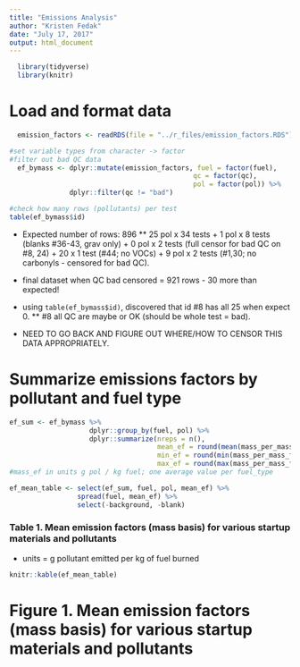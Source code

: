```yaml
---
title: "Emissions Analysis"
author: "Kristen Fedak"
date: "July 17, 2017"
output: html_document
---
```



```r
  library(tidyverse)
  library(knitr)
```

# Load and format data
```r
  emission_factors <- readRDS(file = "../r_files/emission_factors.RDS")
```

```r
#set variable types from character -> factor
#filter out bad QC data
  ef_bymass <- dplyr::mutate(emission_factors, fuel = factor(fuel),
                                              qc = factor(qc),
                                              pol = factor(pol)) %>%
               dplyr::filter(qc != "bad")

#check how many rows (pollutants) per test
table(ef_bymass$id)

```
* Expected number of rows: 896 
** 25 pol x 34 tests + 1 pol x 8 tests (blanks #36-43, grav only) + 0 pol x 2 tests (full censor for bad QC on #8, 24) + 20 x 1 test (#44; no VOCs) + 9 pol x 2 tests (#1,30; no carbonyls - censored for bad QC). 
* final dataset when QC bad censored = 921 rows - 30 more than expected!
* using `table(ef_bymass$id)`, discovered that id #8 has all 25 when expect 0.
** #8 all QC are maybe or OK (should be whole test = bad). 

* NEED TO GO BACK AND FIGURE OUT WHERE/HOW TO CENSOR THIS DATA APPROPRIATELY. 


# Summarize emissions factors by pollutant and fuel type
```r
ef_sum <- ef_bymass %>%
                    dplyr::group_by(fuel, pol) %>%
                    dplyr::summarize(nreps = n(),
                                     mean_ef = round(mean(mass_per_mass_fuel, na.rm = TRUE), 4),
                                     min_ef = round(min(mass_per_mass_fuel, na.rm = TRUE), 4),
                                     max_ef = round(max(mass_per_mass_fuel, na.rm = TRUE), 4))
#mass_ef in units g pol / kg fuel; one average value per fuel_type

ef_mean_table <- select(ef_sum, fuel, pol, mean_ef) %>%
                 spread(fuel, mean_ef) %>%
                 select(-background, -blank)
```

### Table 1. Mean emission factors (mass basis) for various startup materials and pollutants
* units = g pollutant emitted per kg of fuel burned
```r
knitr::kable(ef_mean_table)
```

# Figure 1. Mean emission factors (mass basis) for various startup materials and pollutants

```r
  
```

